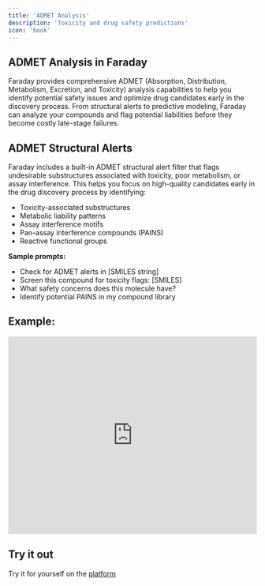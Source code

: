 ```yaml
---
title: 'ADMET Analysis'
description: 'Toxicity and drug safety predictions'
icon: 'book'
---
```


## ADMET Analysis in Faraday

Faraday provides comprehensive ADMET (Absorption, Distribution, Metabolism, Excretion, and Toxicity) analysis capabilities to help you identify potential safety issues and optimize drug candidates early in the discovery process. From structural alerts to predictive modeling, Faraday can analyze your compounds and flag potential liabilities before they become costly late-stage failures.

## ADMET Structural Alerts

Faraday includes a built-in ADMET structural alert filter that flags undesirable substructures associated with toxicity, poor metabolism, or assay interference. This helps you focus on high-quality candidates early in the drug discovery process by identifying:

- Toxicity-associated substructures
- Metabolic liability patterns
- Assay interference motifs
- Pan-assay interference compounds (PAINS)
- Reactive functional groups

**Sample prompts:**
- Check for ADMET alerts in [SMILES string]
- Screen this compound for toxicity flags: [SMILES]
- What safety concerns does this molecule have?
- Identify potential PAINS in my compound library

## Example:

<iframe
  width="100%"
  height="400"
  src="https://www.youtube.com/embed/l8AaNUyJGVs"
  title="YouTube video player"
  frameborder="0"
  allow="accelerometer; autoplay; clipboard-write; encrypted-media; gyroscope; picture-in-picture"
  allowfullscreen
></iframe>


## Try it out

<Check>Try it for yourself on the [platform](https://platform.ascentbio.xyz)</Check>
